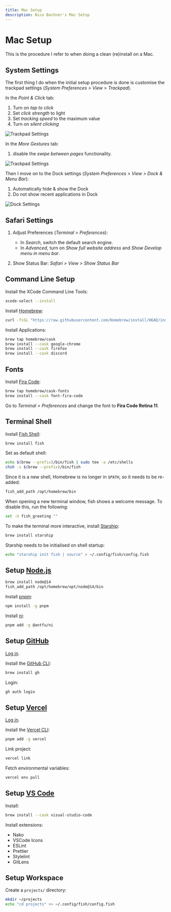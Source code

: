 ```yaml
---
title: Mac Setup
description: Nico Bachner's Mac Setup
---
```


# Mac Setup

This is the procedure I refer to when doing a clean (re)install on a Mac.

## System Settings

The first thing I do when the initial setup procedure is done is customise the trackpad settings (_System Preferences > View > Trackpad_).

In the _Point & Click_ tab:

1. Turn on _tap to click_
2. Set _click strength_ to light
3. Set _tracking speed_ to the maximum value
4. Turn on _silent clicking_

<Image
    src="/images/mac/settings/trackpad.png"
    alt="Trackpad Settings"
    width={1560}
    height={1248}
/>

In the _More Gestures_ tab:

1. disable the _swipe between pages_ functionality.

<Image
    src="/images/mac/settings/trackpad-more.png"
    alt="Trackpad Settings"
    width={1560}
    height={1248}
/>

Then I move on to the Dock settings (_System Preferences > View > Dock & Menu Bar_):

1. Automatically hide & show the Dock
2. Do not show recent applications in Dock

<Image
    src="/images/mac/settings/dock.png"
    alt="Dock Settings"
    width={1560}
    height={1300}
/>

## Safari Settings

1. Adjust Preferences (_Terminal > Preferences_):

    - In _Search_, switch the default search engine.
    - In _Advanced_, turn on _Show full website address_ and _Show Develop menu in menu bar_.

2. Show Status Bar: _Safari > View > Show Status Bar_

## Command Line Setup

Install the XCode Command Line Tools:

```bash
xcode-select --install
```

Install [Homebrew](https://brew.sh):

```bash
curl -fsSL "https://raw.githubusercontent.com/Homebrew/install/HEAD/install.sh" | bash
```

Install Applications:

```bash
brew tap homebrew/cask
brew install --cask google-chrome
brew install --cask firefox
brew install --cask discord
```

## Fonts

Install [Fira Code](https://github.com/tonsky/FiraCode):

```bash
brew tap homebrew/cask-fonts
brew install --cask font-fira-code
```

Go to _Terminal > Preferences_ and change the font to **Fira Code Retina 11**.

## Terminal Shell

Install [Fish Shell](https://fishshell.com):

```bash
brew install fish
```

Set as default shell:

```bash
echo $(brew --prefix)/bin/fish | sudo tee -a /etc/shells
chsh -s $(brew --prefix)/bin/fish
```

Since it is a new shell, Homebrew is no longer in `$PATH`, so it needs to be re-added:

```bash
fish_add_path /opt/homebrew/bin
```

When opening a new terminal window, fish shows a welcome message. To disable this, run the following:

```bash
set -U fish_greeting ""
```

To make the terminal more interactive, install [Starship](https://starship.rs):

```bash
brew install starship
```

Starship needs to be initialised on shell startup:

```bash
echo "starship init fish | source" > ~/.config/fish/config.fish
```

## Setup [Node.js](https://nodejs.org)

```bash
brew install node@14
fish_add_path /opt/homebrew/opt/node@14/bin
```

Install [pnpm](https://pnpm.io):

```bash
npm install -g pnpm
```

Install [ni](https://github.com/antfu/ni):

```bash
pnpm add -g @antfu/ni
```

## Setup [GitHub](https://github.com)

[Log in](https://github.com/login).

Install the [GitHub CLI](https://cli.github.com):

```bash
brew install gh
```

Login:

```bash
gh auth login
```

## Setup [Vercel](https://vercel.com)

[Log in](https://vercel.com/login).

Install the [Vercel CLI](https://vercel.com/cli):

```bash
pnpm add -g vercel
```

Link project:

```bash
vercel link
```

Fetch environmental variables:

```bash
vercel env pull
```

## Setup [VS Code](https://code.visualstudio.org)

Install:

```bash
brew install --cask visual-studio-code
```

Install extensions:

-   Nako
-   VSCode Icons
-   ESLint
-   Prettier
-   Stylelint
-   GitLens

## Setup Workspace

Create a `projects/` directory:

```bash
mkdir ~/projects
echo "cd projects" >> ~/.config/fish/config.fish
```

